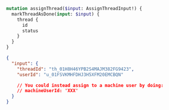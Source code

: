 ```graphql filename="Mutation"
mutation assignThread($input: AssignThreadInput!) {
  markThreadAsDone(input: $input) {
    thread {
      id
      status
    }
  }
}
```

```json filename="Variables"
{
  "input": {
    "threadId": "th_01H8H46YPB2S4MAJM382FG9423",
    "userId": "u_01FSVKMHFDHJ3H5XFM20EMCBQN"

    // You could instead assign to a machine user by doing:
    // machineUserId: 'XXX'
  }
}
```
